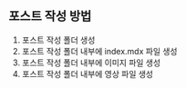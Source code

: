 ## 포스트 작성 방법

1. 포스트 작성 폴더 생성
2. 포스트 작성 폴더 내부에 index.mdx 파일 생성
3. 포스트 작성 폴더 내부에 이미지 파일 생성
4. 포스트 작성 폴더 내부에 영상 파일 생성
